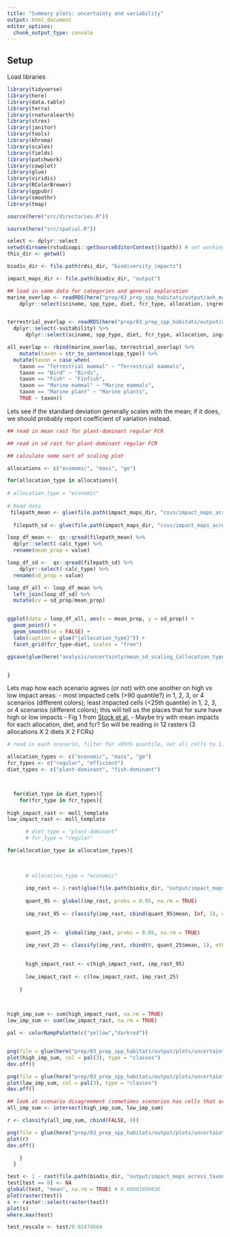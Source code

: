 ```yaml
---
title: "Summary plots: uncertainty and variability"
output: html_document
editor_options: 
  chunk_output_type: console
---
```


## Setup

Load libraries

```r

library(tidyverse)
library(here)
library(data.table)
library(terra)
library(rnaturalearth)
library(strex)
library(janitor)
library(tools)
library(khroma)
library(scales)
library(fields)
library(patchwork)
library(cowplot)
library(glue)
library(viridis)
library(RColorBrewer)
library(ggpubr)
library(smoothr)
library(tmap)

source(here("src/directories.R"))

source(here("src/spatial.R"))

select <- dplyr::select
setwd(dirname(rstudioapi::getSourceEditorContext()$path)) # set working directory to where this script is located
this_dir <- getwd()

biodiv_dir <- file.path(rdsi_dir, "biodiversity_impacts")

impact_maps_dir <- file.path(biodiv_dir, "output")

```

```r
## load in some data for categories and general exploration
marine_overlap <- readRDS(here("prep/03_prep_spp_habitats/output/aoh_marine_impact.rds")) %>%
    dplyr::select(sciname, spp_type, diet, fcr_type, allocation, ingredient, vulnerability, impact_total, total_hab_area)


terrestrial_overlap <- readRDS(here("prep/03_prep_spp_habitats/output/aoh_terrestrial_impact.rds")) %>% 
  dplyr::select(-suitability) %>%
      dplyr::select(sciname, spp_type, diet, fcr_type, allocation, ingredient, vulnerability, impact_total, total_hab_area)

all_overlap <- rbind(marine_overlap, terrestrial_overlap) %>%
    mutate(taxon = str_to_sentence(spp_type)) %>%
  mutate(taxon = case_when(
    taxon == "Terrestrial mammal" ~ "Terrestrial mammals",
    taxon == "Bird" ~ "Birds",
    taxon == "Fish" ~ "Finfish", 
    taxon == "Marine mammal" ~ "Marine mammals",
    taxon == "Marine plant" ~ "Marine plants",
    TRUE ~ taxon))

```

Lets see if the standard deviation generally scales with the mean; if it does, we should probably report coefficient of variation instead. 

```r
## read in mean rast for plant-dominant regular FCR

## read in sd rast for plant-dominant regular FCR

## calculate some sort of scaling plot

allocations <- c("ecomomic", "mass", "ge")

for(allocation_type in allocations){
  
# allocation_type = "economic"
  
# Read data
 filepath_mean <- glue(file.path(impact_maps_dir, "csvs/impact_maps_across_taxon_ingredient/{allocation_type}_mean_prop.qs"))
 
  filepath_sd <- glue(file.path(impact_maps_dir, "csvs/impact_maps_across_taxon_ingredient/{allocation_type}_sd_prop.qs"))

loop_df_mean <-  qs::qread(filepath_mean) %>%
  dplyr::select(-calc_type) %>%
  rename(mean_prop = value)

loop_df_sd <-  qs::qread(filepath_sd) %>%
    dplyr::select(-calc_type) %>%
  rename(sd_prop = value) 

loop_df_all <- loop_df_mean %>%
  left_join(loop_df_sd) %>%
  mutate(cv = sd_prop/mean_prop) 


ggplot(data = loop_df_all, aes(x = mean_prop, y = sd_prop)) +
  geom_point() +
  geom_smooth(se = FALSE) +
  labs(caption = glue("{allocation_type}")) + 
  facet_grid(fcr_type~diet, scales = "free") 

ggsave(glue(here("analysis/uncertainty/mean_sd_scaling_{allocation_type}.png")))


}

```


Lets map how each scenario agrees (or not) with one another on high vs low impact areas:
  	  - most impacted cells (>90 quantile?) in 1, 2, 3, or 4 scenarios (different colors); least impacted cells (<25th quantile) in 1, 2, 3, or 4 scenarios (different colors); this will tell us the places that for sure have high or low impacts 
  	  - Fig 1 from [Stock et al.](https://conbio.onlinelibrary.wiley.com/doi/full/10.1111/cobi.13141?saml_referrer)
  	  - Maybe try with mean impacts for each allocation, diet, and fcr? So will be reading in 12 rasters (3 allocations X 2 diets X 2 FCRs)

```r

# read in each scenario, filter for >95th quantile, set all cells to 1; filter for <25th quantile, set all cells to 1. Stack all and count what cells match up 

allocation_types <- c("economic", "mass", "ge")
fcr_types <- c("regular", "efficient")
diet_types <- c("plant-dominant", "fish-dominant")



  for(diet_type in diet_types){
    for(fcr_type in fcr_types){
      
high_impact_rast <- moll_template
low_impact_rast <- moll_template

      # diet_type = "plant-dominant"
      # fcr_type = "regular"

for(allocation_type in allocation_types){
  

      
      # allocation_type = "economic"
      
      imp_rast <- 1-rast(glue(file.path(biodiv_dir, "output/impact_maps_across_taxon_ingredient/{diet_type}/{fcr_type}/{allocation_type}_mean_prop.tif")))
      
      quant_95 <- global(imp_rast, probs = 0.95, na.rm = TRUE)
      
      imp_rast_95 <- classify(imp_rast, cbind(quant_95$mean, Inf, 1), others = NA, right = FALSE)

      
      quant_25 <-  global(imp_rast, probs = 0.05, na.rm = TRUE)
      
      imp_rast_25 <- classify(imp_rast, cbind(0, quant_25$mean, 1), others = NA, right = TRUE)

      
      high_impact_rast <- c(high_impact_rast, imp_rast_95)
      
      low_impact_rast <- c(low_impact_rast, imp_rast_25)
      
    }
  


high_imp_sum <- sum(high_impact_rast, na.rm = TRUE)
low_imp_sum <- sum(low_impact_rast, na.rm = TRUE)

pal <- colorRampPalette(c("yellow","darkred"))


png(file = glue(here("prep/03_prep_spp_habitats/output/plots/uncertainty/{diet_type}_{fcr_type}/high_impact.png")), width = 1200, height = 700)
plot(high_imp_sum, col = pal(3), type = "classes") 
dev.off()

png(file = glue(here("prep/03_prep_spp_habitats/output/plots/uncertainty/{diet_type}_{fcr_type}/low_impact.png")), width = 1200, height = 700)
plot(low_imp_sum, col = pal(3), type = "classes") 
dev.off()

## look at scenario disagreement (sometimes scenarios has cells that are classified as both high impact and low impact)
all_imp_sum <- intersect(high_imp_sum, low_imp_sum)

r <- classify(all_imp_sum, cbind(FALSE, 0))

png(file = glue(here("prep/03_prep_spp_habitats/output/plots/uncertainty/{diet_type}_{fcr_type}/disagree.png")), width = 1200, height = 700)
plot(r)
dev.off()

    }
  }

```

```r
test <- 1 - rast(file.path(biodiv_dir, "output/impact_maps_across_taxon_ingredient/plant-dominant/regular/economic_mean_prop.tif"))
test[test == 0] <- NA
global(test, "mean", na.rm = TRUE) # 0.00001099836
plot(raster(test))
s <- raster::select(raster(test))
plot(s)
where.max(test)

test_rescale <- test/0.02474564

```


